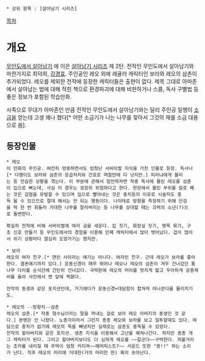  * 상위 항목 : [살아남기 시리즈]
 
[[목차]]

= 개요 =
[[무인도에서 살아남기]] 에 이은 [[살아남기 시리즈]] 제 2탄.
전작인 무인도에서 살아남기와 마찬가지로 최덕희, [[강경효]].
주인공인 레오 외에 레귤러 캐릭터인 보라와 레오의 삼촌이 추가되었다. 레오를 제외한 전작에 등장한 캐릭터들은 출현이 없다. 제목 그대로 아마존에서 살아남는 법에 대해 적힌 책으로 환경파괴에 대해 비판하거나 스콜, 독사 구별법 등 좋은 정보가 포함된 학습만화.

사족으로 무대가 아마존인 만큼 전작인 무인도에서 살아남기와는 달리 주인공 일행이 [[소금]]을 얻는데 고생 꽤나 했다[* 어떤 소금기가 나는 나무를 찾아서 그것의 재를 소금 대용으로 씀].

== 등장인물 ==
 * 레오
 이 만화의 주인공. 여전히 엉뚱하면서도 엄청난 서바이벌 지식을 가진 인물로 등장. 독사나[* 다행이도 보라와 삼촌의 응급처치와 간호로 며칠만에 다 낫지만.] 피라냐에게 물리는 등 안습한 상황을 겪는다. 이 부분에 관해서 첨언하자면 작중 독사에 물린 레오를 삼촌이 입으로 빠는데, 사실 이 경우는 굉장히 위험하다고 한다. 현장에서 물린 부위를 칼로 째는 것은 감염을 유발할 수 있으며 입으로 빨아내는 것은 충치등의 이유로 시술자도 중독 될 수 있으므로 절대 해서는 안 되는 행동이다. 나이테로 방향을 측정하기 위해 단검을 딱 한 번 휘둘러 거대한 나무를 잘라버리는 등 나무를 상대할 때는 괴력의 소년(?)으로 돌변한다. 

 확실히 전작에 비해 서바이벌에 여러 공을 세운다. 집 짓기, 화장실 짓기, 뗏목 묶기, 구조 신호 만들기 등 무인도에서의 경험을 이용해 민폐 캐릭터에서 많이 벗어났다. 겁이 많아서 위기 상황마다 열심히 도망가기는 했지만.

 * 보라
 레오의 여자 친구.[* 연인 사이라는 얘기는 아니다. 여자인 친구. 근데 레오가 보라를 좋아한다. 결혼얘기까지 있다.] 운동신경이 매우 뛰어나 레오나 레오의 삼촌이 겨우 건너갔던 통나무 다리를 순식간에 간단히 건너갔다. 극막판에 레오의 머리를 멋지게 밟고 우아하게 공중제비를 돌아 사진에서 맨 앞에 찍혔다.

 전작의 동생과 같은 포지션인데, 거기에다가 운동신경+대담함이 합쳐져 아나콘다를 물리치기도.

 * 레오의 --방향치--삼촌
 레오의 삼촌.[* 작중 형수님이라는 말을 꺼내는 걸로 보아 레오 아버지의 동생인 것 같다.] 본명은 안 나왔다. 노총각이라서 그런지 종종 레오와 보라를 보고 질투할때도 있다. 여담으로 충치가 없기에 레오의 독을 빼냈지만 실제로는 삼촌도 중독될 수 있었다.
 전작의 할아버지와 같은 포지션. 생존 지식을 이용해서 고난을 해쳐나간다. 하지만 종종 개그 캐릭터가 된다. 그리고 할아버지보다도 더 심하게 레오를 ~~갈군다~~구박한다. 까불거리는 조카를 내리칠 때 주먹이 엄청 커지며~~해머피스트?~~ 사운드 또한 "쾅!!" 하는 소리가 난다. 직후 레오의 머리에 거대한(거의 머리만 한) 혹이 솟아난다.

